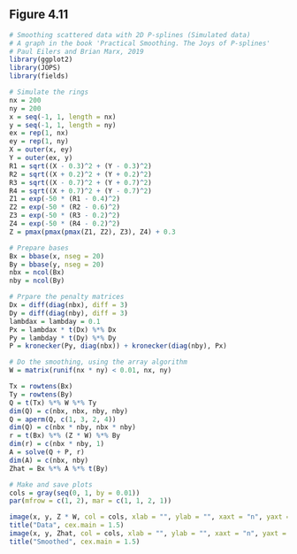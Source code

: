 ## Figure 4.11

```r
# Smoothing scattered data with 2D P-splines (Simulated data)
# A graph in the book 'Practical Smoothing. The Joys of P-splines'
# Paul Eilers and Brian Marx, 2019
library(ggplot2)
library(JOPS)
library(fields)
```

```r
# Simulate the rings
nx = 200
ny = 200
x = seq(-1, 1, length = nx)
y = seq(-1, 1, length = ny)
ex = rep(1, nx)
ey = rep(1, ny)
X = outer(x, ey)
Y = outer(ex, y)
R1 = sqrt((X - 0.3)^2 + (Y - 0.3)^2)
R2 = sqrt((X + 0.2)^2 + (Y + 0.2)^2)
R3 = sqrt((X - 0.7)^2 + (Y + 0.7)^2)
R4 = sqrt((X + 0.7)^2 + (Y - 0.7)^2)
Z1 = exp(-50 * (R1 - 0.4)^2)
Z2 = exp(-50 * (R2 - 0.6)^2)
Z3 = exp(-50 * (R3 - 0.2)^2)
Z4 = exp(-50 * (R4 - 0.2)^2)
Z = pmax(pmax(pmax(Z1, Z2), Z3), Z4) + 0.3

# Prepare bases
Bx = bbase(x, nseg = 20)
By = bbase(y, nseg = 20)
nbx = ncol(Bx)
nby = ncol(By)

# Prpare the penalty matrices
Dx = diff(diag(nbx), diff = 3)
Dy = diff(diag(nby), diff = 3)
lambdax = lambday = 0.1
Px = lambdax * t(Dx) %*% Dx
Py = lambday * t(Dy) %*% Dy
P = kronecker(Py, diag(nbx)) + kronecker(diag(nby), Px)

# Do the smoothing, using the array algorithm
W = matrix(runif(nx * ny) < 0.01, nx, ny)

Tx = rowtens(Bx)
Ty = rowtens(By)
Q = t(Tx) %*% W %*% Ty
dim(Q) = c(nbx, nbx, nby, nby)
Q = aperm(Q, c(1, 3, 2, 4))
dim(Q) = c(nbx * nby, nbx * nby)
r = t(Bx) %*% (Z * W) %*% By
dim(r) = c(nbx * nby, 1)
A = solve(Q + P, r)
dim(A) = c(nbx, nby)
Zhat = Bx %*% A %*% t(By)

# Make and save plots
cols = gray(seq(0, 1, by = 0.01))
par(mfrow = c(1, 2), mar = c(1, 1, 2, 1))

image(x, y, Z * W, col = cols, xlab = "", ylab = "", xaxt = "n", yaxt = "n")
title("Data", cex.main = 1.5)
image(x, y, Zhat, col = cols, xlab = "", ylab = "", xaxt = "n", yaxt = "n")
title("Smoothed", cex.main = 1.5)
```
